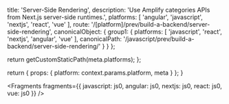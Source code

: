 
  title: 'Server-Side Rendering',
  description: 'Use Amplify categories APIs from Next.js server-side runtimes.',
  platforms: [
    'angular',
    'javascript',
    'nextjs',
    'react',
    'vue'
  ],
  route: '/[platform]/prev/build-a-backend/server-side-rendering',
  canonicalObject: {
    group1: {
      platforms: [
        'javascript',
        'react',
        'nextjs',
        'angular',
        'vue'
      ],
      canonicalPath: '/javascript/prev/build-a-backend/server-side-rendering/'
    }
  }
};

  return getCustomStaticPath(meta.platforms);
};

  return {
    props: {
      platform: context.params.platform,
      meta
    }
  };
}


<Fragments
  fragments={{
    javascript: js0,
    angular: js0,
    nextjs: js0,
    react: js0,
    vue: js0
  }}
/>
